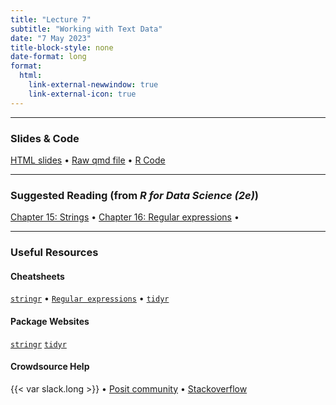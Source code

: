 ```yaml
---
title: "Lecture 7"
subtitle: "Working with Text Data"
date: "7 May 2023"
title-block-style: none
date-format: long
format:
  html:
    link-external-newwindow: true
    link-external-icon: true
---
```

---

### Slides & Code 

[HTML slides](CSSS508_Lecture7.qmd) • 
[Raw qmd file](https://raw.githubusercontent.com/vsass/CSSS508/main/Lectures/Lecture7/CSSS508_Lecture7.qmd) • 
[R Code](CSSS508_Lecture7_Code.R)

---

### Suggested Reading (from *R for Data Science (2e)*)

[Chapter 15: Strings](https://r4ds.hadley.nz/strings) •
[Chapter 16: Regular expressions](https://r4ds.hadley.nz/regexps) •

---

### Useful Resources

#### Cheatsheets
[`stringr`](https://rstudio.github.io/cheatsheets/strings.pdf) • 
[`Regular expressions`](https://rstudio.github.io/cheatsheets/regex.pdf) • 
[`tidyr`](https://rstudio.github.io/cheatsheets/tidyr.pdf)

#### Package Websites
[`stringr`](https://stringr.tidyverse.org/)
[`tidyr`](https://tidyr.tidyverse.org/)

#### Crowdsource Help

{{< var slack.long >}} • 
[Posit community](https://community.rstudio.com/) • 
[Stackoverflow](https://stackoverflow.com/)


